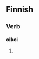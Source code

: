 ==Finnish==

===Verb===
'''oikoi'''

# {{fi-form of|oikoa|type=verb|pr=third person|pl=singular|mood=indicative|tense=past}}